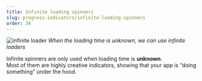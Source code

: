 ```yaml
---
title: Infinite loading spinners
slug: progress-indicators/infinite-loading-spinners
order: 34
---
```


<SlideTemplate title="When to use infinite loading spinners?">

![infinite loader](/gif/loader_infinite_example.gif)
_When the loading time is unknown, we can use infinite loaders_

Infinite spinners are only used when loading time is **unknown**.  
Most of them are highly creative indicators, showing that your app is “doing something” under the hood.

</SlideTemplate>
